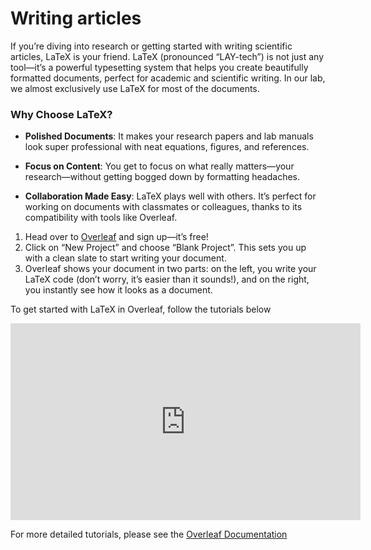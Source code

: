 # Writing articles {.unnumbered}

If you're diving into research or getting started with writing scientific articles, LaTeX is your friend. LaTeX (pronounced "LAY-tech") is not just any tool—it's a powerful typesetting system that helps you create beautifully formatted documents, perfect for academic and scientific writing. In our lab, we almost exclusively use LaTeX for most of the documents.

### Why Choose LaTeX?
- **Polished Documents**: It makes your research papers and lab manuals look super professional with neat equations, figures, and references.

- **Focus on Content**: You get to focus on what really matters—your research—without getting bogged down by formatting headaches.

- **Collaboration Made Easy**: LaTeX plays well with others. It's perfect for working on documents with classmates or colleagues, thanks to its compatibility with tools like Overleaf.

:::{.callout-note title=Task}
1. Head over to [Overleaf](https://www.overleaf.com){target='_blank_'} and sign up—it's free!
2. Click on "New Project" and choose "Blank Project". This sets you up with a clean slate to start writing your document.
3. Overleaf shows your document in two parts: on the left, you write your LaTeX code (don't worry, it's easier than it sounds!), and on the right, you instantly see how it looks as a document.
:::

To get started with LaTeX in Overleaf, follow the tutorials below

```{=html}
<p align="center">
<iframe width="560" height="315" src="https://www.youtube.com/embed/videoseries?si=6RhS1R8yV0CExKXC&amp;list=PLHXZ9OQGMqxcWWkx2DMnQmj5os2X5ZR73" title="YouTube video player" frameborder="0" allow="accelerometer; autoplay; clipboard-write; encrypted-media; gyroscope; picture-in-picture; web-share" referrerpolicy="strict-origin-when-cross-origin" allowfullscreen></iframe>
<p>
```

For more detailed tutorials, please see the [Overleaf Documentation](https://www.overleaf.com/learn){target='_blank_'}
